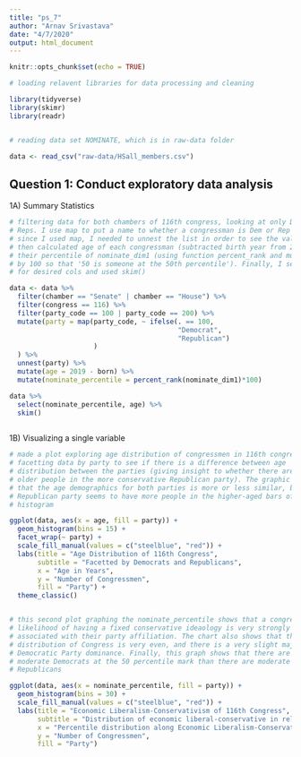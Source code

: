 ```yaml
---
title: "ps_7"
author: "Arnav Srivastava"
date: "4/7/2020"
output: html_document
---
```


```r
knitr::opts_chunk$set(echo = TRUE)

# loading relavent libraries for data processing and cleaning

library(tidyverse)
library(skimr)
library(readr)


# reading data set NOMINATE, which is in raw-data folder

data <- read_csv("raw-data/HSall_members.csv")
```

## Question 1: Conduct exploratory data analysis

1A) Summary Statistics
```r

# filtering data for both chambers of 116th congress, looking at only Dems and
# Reps. I use map to put a name to whether a congressman is Dem or Rep (but
# since I used map, I needed to unnest the list in order to see the values). I
# then calculated age of each congressman (subtracted birth year from 2019) and
# their percentile of nominate_dim1 (using function percent_rank and multiplying
# by 100 so that '50 is someone at the 50th percentile'). Finally, I selected
# for desired cols and used skim()

data <- data %>% 
  filter(chamber == "Senate" | chamber == "House") %>% 
  filter(congress == 116) %>% 
  filter(party_code == 100 | party_code == 200) %>% 
  mutate(party = map(party_code, ~ ifelse(. == 100,
                                          "Democrat",
                                          "Republican")
                     )
  ) %>%
  unnest(party) %>% 
  mutate(age = 2019 - born) %>% 
  mutate(nominate_percentile = percent_rank(nominate_dim1)*100)

data %>% 
  select(nominate_percentile, age) %>% 
  skim()
  

```

1B) Visualizing a single variable 

```r

# made a plot exploring age distribution of congressmen in 116th congress,
# facetting data by party to see if there is a difference between age
# distribution between the parties (giving insight to whether there are more
# older people in the more conservative Republican party). The graphic shows
# that the age demographics for both parties is more or less similar, but the
# Republican party seems to have more people in the higher-aged bars of the
# histogram

ggplot(data, aes(x = age, fill = party)) +
  geom_histogram(bins = 15) +
  facet_wrap(~ party) +
  scale_fill_manual(values = c("steelblue", "red")) +
  labs(title = "Age Distribution of 116th Congress",
       subtitle = "Facetted by Democrats and Republicans",
       x = "Age in Years",
       y = "Number of Congressmen", 
       fill = "Party") +
  theme_classic()


# this second plot graphing the nominate_percentile shows that a congressman's
# likelihood of having a fixed conservative ideaology is very strongly
# associated with their party affiliation. The chart also shows that the total
# distribution of Congress is very even, and there is a very slight majority in
# Democratic Party dominance. Finally, this graph shows that there are more
# moderate Democrats at the 50 percentile mark than there are moderate
# Republicans

ggplot(data, aes(x = nominate_percentile, fill = party)) +
  geom_histogram(bins = 30) +
  scale_fill_manual(values = c("steelblue", "red")) +
  labs(title = "Economic Liberalism-Conservativism of 116th Congress",
       subtitle = "Distribution of economic liberal-conservative in relation to party-affiliation",
       x = "Percentile distribution along Economic Liberalism-Conservatism spectrum",
       y = "Number of Congressmen",
       fill = "Party") 



```

